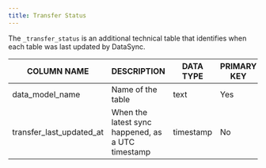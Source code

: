 ```yaml
---
title: Transfer Status
---
```

The `_transfer_status` is an additional technical table that identifies when each table was last updated by DataSync.

| COLUMN NAME              | DESCRIPTION                                       | DATA TYPE | PRIMARY KEY |
|--------------------------|---------------------------------------------------|-----------|-------------|
| data_model_name          | Name of the table                                 | text      | Yes         |
| transfer_last_updated_at | When the latest sync happened, as a UTC timestamp | timestamp | No          |
